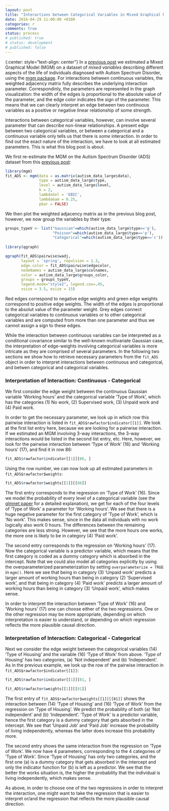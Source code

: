 ```yaml
---
layout: post
title: "Interactions between Categorical Variables in Mixed Graphical Models"
date: 2016-04-29 11:00:00 +0100
categories: r
comments: true
status: process
# published: true
# status: development
# published: false
---
```


{:center: style="text-align: center"}
In a [previous post](http://jmbh.github.io/Estimation-of-mixed-graphical-models/) we estimated a Mixed Graphical Model (MGM) on a dataset of *mixed variables* describing different aspects of the life of individuals diagnosed with Autism Spectrum Disorder, using the [mgm package](https://cran.r-project.org/web/packages/mgm/index.html). For interactions between continuous variables, the weighted adjacency matrix fully describes the underlying interaction parameter. Correspondinly, the parameters are represented in the graph visualization: the width of the edges is proportional to the absolute value of the parameter, and the edge color indicates the sign of the parameter. This means that we can clearly interpret an edge between two continuous variables as a positive or negative linear relationship of some strength.

Interactions between categorical variables, however, can involve several parameter that can describe non-linear relationships. A present edge between two categorical variables, or between a categorical and a continuous variable only tells us that there is *some* interaction. In order to find out the exact nature of the interaction, we have to look at all estimated parameters. This is what this blog post is about.

We first re-estimate the MGM on the Autism Spectrum Disorder (ADS) dataset from this [previous post](http://jmbh.github.io/Estimation-of-mixed-graphical-models/):


```r
library(mgm)
fit_ADS <- mgm(data = as.matrix(autism_data_large$data), 
               type = autism_data_large$type,
               level = autism_data_large$level,
               k = 2, 
               lambdaSel = 'EBIC', 
               lambdaGam = 0.25, 
               pbar = FALSE)
```


We then plot the weighted adjacency matrix as in the previous blog post, however, we now group the variables by their type:

```r

groups_typeV <- list("Gaussian"=which(autism_data_large$type=='g'), 
                     "Poisson"=which(autism_data_large$type=='p'),
                     "Categorical"=which(autism_data_large$type=='c'))
                     
library(qgraph)

qgraph(fit_ADS$pairwise$wadj, 
       layout = 'spring', repulsion = 1.3,
       edge.color = fit_ADS$pairwise$edgecolor, 
       nodeNames = autism_data_large$colnames,
       color = autism_data_large$groups_color, 
       groups = groups_typeV,
       legend.mode="style2", legend.cex=.45, 
       vsize = 3.5, esize = 15)


```


Red edges correspond to negative edge weights and green edge weights correspond to positive edge weights. The width of the edges is proportional to the absolut value of the parameter weight. Grey edges connect categorical variables to continuous variables or to other categorical variables and are computed from more than one parameter and thus we cannot assign a sign to these edges.

While the interaction between continuous variables can be interpreted as a conditional covariance similar to the well-known multivariate Gaussian case, the interpretation of edge-weights involving categorical variables is more intricate as they are comprised of several parameters. In the following two sections we show how to retrieve necessary parameters from the `fit_ADS` object in order to interpret interactions between continuous and categorical, and betwen categorical and categorical variables.

### Interpretation of Interaction: Continuous - Categorical


We first consider the edge weight between the continuous Gaussian variable 'Working hours' and the categorical variable 'Type of Work', which has the categories (1) No work, (2) Supervised work, (3) Unpaid work and (4) Paid work. 

In order to get the necessary parameter, we look up in which row this pairwise interaction is listed in `fit_ADS$rawfactor$indicator[[1]]`. We look at the first list entry here, because we are looking for a pairwise interaction. If we estimated an MGM involving 3-way interactions, the 3-way interactions would be listed in the second list entry, etc. Here, however, we look for the pairwise interaction between 'Type of Work' (16) and 'Working hours' (17), and find it in row 86:

```r
fit_ADS$rawfactor$indicator[[1]][86, ]
```

Using the row number, we can now look up all estimated parameters in `fit_ADS$rawfactor$weights`:

```r
fit_ADS$rawfactor$weights[[1]][[86]]
```

The first entry corresponds to the regression on 'Type of Work' (16). Since we model the probability of every level of a categorical variable (see the [glmnet paper](http://www.ncbi.nlm.nih.gov/pmc/articles/PMC2929880/pdf/nihms201118.pdf) for a detailed explanation), we get for each of the four levels of 'Type of Work' a parameter for 'Working hours'. We see that there is a huge negative parameter for the first category of 'Type of Work', which is 'No work'. This makes sense, since in the data all individuals with no work logically also work 0 hours. The differences between the remaining categories are less strong. However, we see that the more hours one works, the more one is likely to be in category (4) 'Paid work'.

The second entry corresponds to the regression on 'Working hours' (17). Now the categorical variable is a predictor variable, which means that the first category is coded as a dummy category which is absorbed in the intercept. Note that we could also model all categories explicitly by using the overparameterized parameterization by setting `overparameterize = TRUE` in `mgm()`. Here we see that being in category (3) 'Unpaid work' predicts a larger amount of working hours than being in category (2) 'Supervised work', and that being in category (4) 'Paid work' predicts a larger amount of working hours than being in category (3) 'Unpaid work', which makes sense.

In order to interpret the interaction between 'Type of Work' (16) and 'Working hours' (17) one can choose either of the two regressions. One or the other regression may be more appropriate, depending on which interpretation is easier to understand, or depending on which regression reflects the more plausible causal direction.


### Interpretation of Interaction: Categorical - Categorical

Next we consider the edge weight between the categorical variables (14) 'Type of Housing' and the variable (16) 'Type of Work' from above. 'Type of Housing' has two categories, (a) 'Not independent' and (b) 'Independent'. As in the previous example, we look up the row of the pairwise interaction in `fit_ADS$rawfactor$indicator[[1]]`:


```r
fit_ADS$rawfactor$indicator[[1]][81, ]
```


```r
fit_ADS$rawfactor$weights[[1]][[81]]
```


The first entry of `fit_ADS$rawfactor$weights[[1]][[81]]` shows the interaction between (14) 'Type of Housing' and (16) 'Type of Work' from the regression on 'Type of Housing'. We predict the probability of both (a) 'Not independent' and (b) 'Independent'. 'Type of Work' is a predictor variable, hence the first category is a dummy category that gets absorbed in the intercept. We see that 'Unpaid Job' and 'Paid Job' increase the probability of living independently, whereas the latter does increase this probability more.

The second entry shows the same interaction from the regression on 'Type of Work'. We now have 4 parameters, corresponding to the 4 categories of 'Type of Work'. Since 'Type of Housing' has only two categories, and the first one (a) is a dummy category that gets absorbed in the intercept and only the indicator function for (b) is left as a predictor. We see that the better the works situation is, the higher the probability that the individual is living independently, which makes sense.

As above, in order to choose one of the two regressions in order to interpret the interaction, one might want to take the regression that is easier to interpret or/and the regression that reflects the more plausible causal direction.

